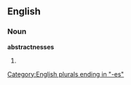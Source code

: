==English==

===Noun===
'''abstractnesses'''

# {{plural of|[[abstractness]]}}

[[Category:English plurals ending in "-es"]]